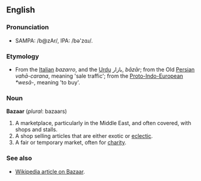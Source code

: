 == English ==

=== Pronunciation ===

* SAMPA: /b@zAr/, IPA: /b&#477;'z&#593;&#633;/.

=== Etymology ===

* From the [[Italian]] ''bazarro'', and the [[Urdu]] &#1576;&#1575;&#1586;&#1575;&#1585;, ''b&#257;z&#257;r''; from the Old [[Persian]] ''vah&#257;-carana'', meaning 'sale traffic'; from the [[Proto-Indo-European]] ''*wes&#257;-'', meaning 'to buy'.

=== Noun ===

'''Bazaar''' (''plural'': bazaars)

# A marketplace, particularly in the Middle East, and often covered, with shops and stalls.
# A shop selling articles that are either exotic or [[eclectic]].
# A fair or temporary market, often for [[charity]].

=== See also ===

* [[w:Bazaar|Wikipedia article on Bazaar]].